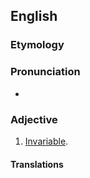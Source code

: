 ==English==

===Etymology===
{{af|en|un-|unvariable}}

===Pronunciation===
* {{audio|en|en-us-unvariable.ogg|Audio (US)}}

===Adjective===
{{head|en|adjective}}

# {{lb|en|obsolete}} [[invariable|Invariable]].

====Translations====
{{trans-see|invariable}}